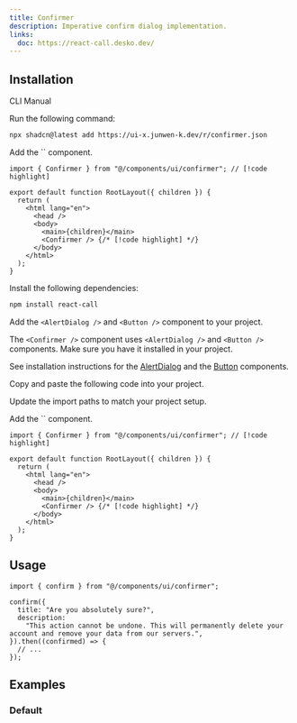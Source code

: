 ```yaml
---
title: Confirmer
description: Imperative confirm dialog implementation.
links:
  doc: https://react-call.desko.dev/
---
```


<ComponentPreview name="confirmer-demo" />

## Installation

<Tabs defaultValue="cli">

<TabsList>
  <TabsTrigger value="cli">CLI</TabsTrigger>
  <TabsTrigger value="manual">Manual</TabsTrigger>
</TabsList>
<TabsContent value="cli">

<Steps>

<Step>Run the following command:</Step>

```bash
npx shadcn@latest add https://ui-x.junwen-k.dev/r/confirmer.json
```

<Step>
  Add the `<Confirmer />` component.
</Step>

```tsx title="app/layout.tsx" {1,9}
import { Confirmer } from "@/components/ui/confirmer"; // [!code highlight]

export default function RootLayout({ children }) {
  return (
    <html lang="en">
      <head />
      <body>
        <main>{children}</main>
        <Confirmer /> {/* [!code highlight] */}
      </body>
    </html>
  );
}
```

</Steps>

</TabsContent>

<TabsContent value="manual">

<Steps>

<Step>Install the following dependencies:</Step>

```bash
npm install react-call
```

<Step>

Add the `<AlertDialog />` and `<Button />` component to your project.

</Step>

The `<Confirmer />` component uses `<AlertDialog />` and `<Button />` components. Make sure you have it installed in your project.

See installation instructions for the [AlertDialog](/docs/components/alert-dialog#installation) and the [Button](/docs/components/button#installation) components.

<Step>Copy and paste the following code into your project.</Step>

<ComponentSource name="confirmer" />

<Step>Update the import paths to match your project setup.</Step>

<Step>
  Add the `<Confirmer />` component.
</Step>

```tsx title="app/layout.tsx"
import { Confirmer } from "@/components/ui/confirmer"; // [!code highlight]

export default function RootLayout({ children }) {
  return (
    <html lang="en">
      <head />
      <body>
        <main>{children}</main>
        <Confirmer /> {/* [!code highlight] */}
      </body>
    </html>
  );
}
```

</Steps>

</TabsContent>

</Tabs>

## Usage

```tsx
import { confirm } from "@/components/ui/confirmer";
```

```tsx
confirm({
  title: "Are you absolutely sure?",
  description:
    "This action cannot be undone. This will permanently delete your account and remove your data from our servers.",
}).then((confirmed) => {
  // ...
});
```

## Examples

### Default

<ComponentPreview name="confirmer-demo" />
